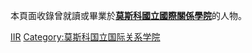 本頁面收錄曾就讀或畢業於'''[[莫斯科國立國際關係學院|莫斯科國立國際關係學院]]'''的人物。

[[Category:俄羅斯大學校友|IIR]]
[[Category:莫斯科国立国际关系学院|Category:莫斯科国立国际关系学院]]